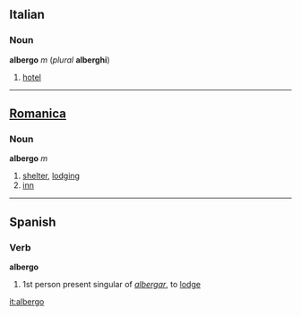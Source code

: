 ==Italian==
===Noun===
'''albergo''' ''m'' (''plural'' '''alberghi''')

# [[hotel]]

----

==[[Romanica]]==
===Noun===
'''albergo''' ''m''

# [[shelter]], [[lodging]]
# [[inn]]

----

==Spanish==
===Verb===
'''albergo'''

# 1st person present singular of ''[[albergar]]'', to [[lodge]]

<!-- i'm sure it's also a noun but don't have a useful dictionary handy -->

[[it:albergo]]